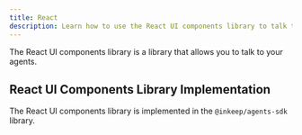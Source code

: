 ```yaml
---
title: React
description: Learn how to use the React UI components library to talk to your agents
---
```


The React UI components library is a library that allows you to talk to your agents.

## React UI Components Library Implementation

The React UI components library is implemented in the `@inkeep/agents-sdk` library.